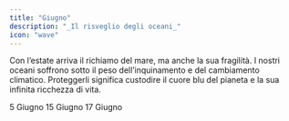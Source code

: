 ```yaml
---
title: "Giugno"
description: "_Il risveglio degli oceani_"
icon: "wave"
---
```


Con l’estate arriva il richiamo del mare, ma anche la sua fragilità. I nostri oceani soffrono sotto il peso dell’inquinamento e del cambiamento climatico. Proteggerli significa custodire il cuore blu del pianeta e la sua infinita ricchezza di vita.

<CardGroup cols="2">
  <Card title="Giornata mondiale dell'ambiente " icon="tree" color="#00c0ff" horizontal href="/mesi/giugno/ambiente ">
    5 Giugno
  </Card>
  <Card title="Giornata mondiale del vento " icon="wind" color="#00bef9" horizontal href="/mesi/aprile/vento ">
    15 Giugno
  </Card>
  <Card title="Giornata mondiale per la lotta alla desertificazione e alla siccità" icon="droplet" color="#00c0ff" horizontal href="/mesi/giugno/desertificazione">
    17 Giugno
  </Card>
</CardGroup>